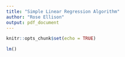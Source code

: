 ```yaml
---
title: "Simple Linear Regression Algorithm"
author: "Rose Ellison"
output: pdf_document
---
```


```r
knitr::opts_chunk$set(echo = TRUE)
```
```r
lm()


```

